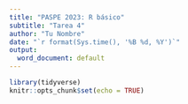 ```yaml
---
title: "PASPE 2023: R básico"
subtitle: "Tarea 4"
author: "Tu Nombre"
date: "`r format(Sys.time(), '%B %d, %Y')`"
output:
  word_document: default
---
```



```r
library(tidyverse)
knitr::opts_chunk$set(echo = TRUE)
```

